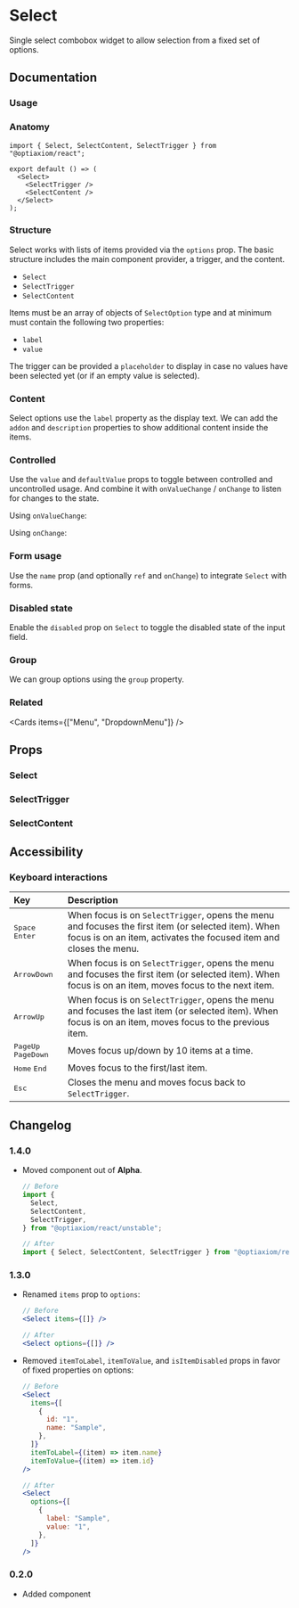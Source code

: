 
# Select

Single select combobox widget to allow selection from a fixed set of options.

<Links component="select" />

## Documentation

### Usage

<Demo component="select/field-usage" />

### Anatomy

```tsx
import { Select, SelectContent, SelectTrigger } from "@optiaxiom/react";

export default () => (
  <Select>
    <SelectTrigger />
    <SelectContent />
  </Select>
);
```

### Structure

Select works with lists of items provided via the `options` prop. The basic structure includes the main component provider, a trigger, and the content.

- `Select`
- `SelectTrigger`
- `SelectContent`

Items must be an array of objects of `SelectOption` type and at minimum must contain the following two properties:

- `label`
- `value`

The trigger can be provided a `placeholder` to display in case no values have been selected yet (or if an empty value is selected).

<Demo component="select/usage" />

### Content

Select options use the `label` property as the display text. We can add the `addon` and `description` properties to show additional content inside the items.

<Demo component="select/content-usage" />

### Controlled

Use the `value` and `defaultValue` props to toggle between controlled and uncontrolled usage. And combine it with `onValueChange` / `onChange` to listen for changes to the state.

Using `onValueChange`:

<Demo component="select/controlled-usage" meta="{20,24}" />

Using `onChange`:

<Demo component="select/controlled-onchange-usage" meta="{20,25,27}" />

### Form usage

Use the `name` prop (and optionally `ref` and `onChange`) to integrate `Select` with forms.

<Demo component="select/form-usage" meta="{32}" />

### Disabled state

Enable the `disabled` prop on `Select` to toggle the disabled state of the input field.

<Demo component="select/disabled-usage" meta="{16}" />

### Group

We can group options using the `group` property.

<Demo component="select/group-usage" />

### Related

<Cards items={["Menu", "DropdownMenu"]} />

## Props

### Select

<PropsTable component="Select" />

### SelectTrigger

<PropsTable component="SelectTrigger" />

### SelectContent

<PropsTable component="SelectContent" />

## Accessibility

### Keyboard interactions

| Key                                                                            | Description                                                                                                                                                               |
| :----------------------------------------------------------------------------- | :------------------------------------------------------------------------------------------------------------------------------------------------------------------------ |
| <Flex flexDirection="row" gap="8"><Kbd>Space</Kbd> <Kbd>Enter</Kbd></Flex>     | When focus is on `SelectTrigger`, opens the menu and focuses the first item (or selected item). When focus is on an item, activates the focused item and closes the menu. |
| <Kbd>ArrowDown</Kbd>                                                           | When focus is on `SelectTrigger`, opens the menu and focuses the first item (or selected item). When focus is on an item, moves focus to the next item.                   |
| <Kbd>ArrowUp</Kbd>                                                             | When focus is on `SelectTrigger`, opens the menu and focuses the last item (or selected item). When focus is on an item, moves focus to the previous item.                |
| <Flex flexDirection="row" gap="8"><Kbd>PageUp</Kbd> <Kbd>PageDown</Kbd></Flex> | Moves focus up/down by 10 items at a time.                                                                                                                                |
| <Flex flexDirection="row" gap="8"><Kbd>Home</Kbd> <Kbd>End</Kbd></Flex>        | Moves focus to the first/last item.                                                                                                                                       |
| <Kbd>Esc</Kbd>                                                                 | Closes the menu and moves focus back to `SelectTrigger`.                                                                                                                  |

## Changelog

### 1.4.0

- Moved component out of **Alpha**.

  ```jsx
  // Before
  import {
    Select,
    SelectContent,
    SelectTrigger,
  } from "@optiaxiom/react/unstable";

  // After
  import { Select, SelectContent, SelectTrigger } from "@optiaxiom/react";
  ```

### 1.3.0

- Renamed `items` prop to `options`:

  ```jsx
  // Before
  <Select items={[]} />

  // After
  <Select options={[]} />
  ```

- Removed `itemToLabel`, `itemToValue`, and `isItemDisabled` props in favor of fixed properties on options:

  ```jsx
  // Before
  <Select
    items={[
      {
        id: "1",
        name: "Sample",
      },
    ]}
    itemToLabel={(item) => item.name}
    itemToValue={(item) => item.id}
  />

  // After
  <Select
    options={[
      {
        label: "Sample",
        value: "1",
      },
    ]}
  />
  ```

### 0.2.0

- Added component

